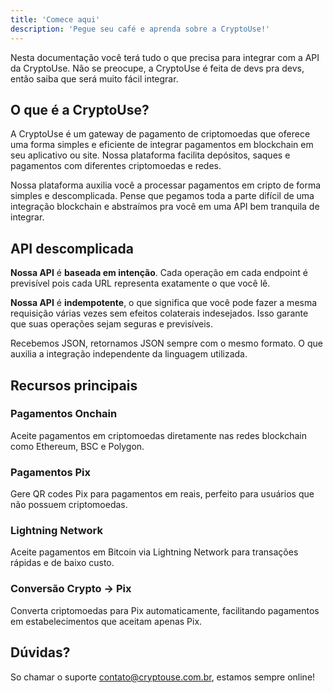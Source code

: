 ```yaml
---
title: 'Comece aqui'
description: 'Pegue seu café e aprenda sobre a CryptoUse!'
---
```


Nesta documentação você terá tudo o que precisa para integrar com a API da CryptoUse. Não se preocupe, a CryptoUse é feita de devs pra devs, então saiba que será muito fácil integrar.

## O que é a CryptoUse?

A CryptoUse é um gateway de pagamento de criptomoedas que oferece uma forma simples e eficiente de integrar pagamentos em blockchain em seu aplicativo ou site. Nossa plataforma facilita depósitos, saques e pagamentos com diferentes criptomoedas e redes.

Nossa plataforma auxilia você a processar pagamentos em cripto de forma simples e descomplicada. Pense que pegamos toda a parte difícil de uma integração blockchain e abstraímos pra você em uma API bem tranquila de integrar.

## API descomplicada

**Nossa API** é **baseada em intenção**. Cada operação em cada endpoint é previsível pois cada URL representa exatamente o que você lê.

**Nossa API** é **indempotente**, o que significa que você pode fazer a mesma requisição várias vezes sem efeitos colaterais indesejados. Isso garante que suas operações sejam seguras e previsíveis.

Recebemos JSON, retornamos JSON sempre com o mesmo formato. O que auxilia a integração independente da linguagem utilizada.

## Recursos principais

### Pagamentos Onchain
Aceite pagamentos em criptomoedas diretamente nas redes blockchain como Ethereum, BSC e Polygon.

### Pagamentos Pix
Gere QR codes Pix para pagamentos em reais, perfeito para usuários que não possuem criptomoedas.

### Lightning Network
Aceite pagamentos em Bitcoin via Lightning Network para transações rápidas e de baixo custo.

### Conversão Crypto → Pix
Converta criptomoedas para Pix automaticamente, facilitando pagamentos em estabelecimentos que aceitam apenas Pix.

## Dúvidas?

So chamar o suporte contato@cryptouse.com.br, estamos sempre online!

